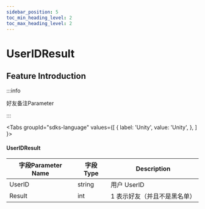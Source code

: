 ```yaml
---
sidebar_position: 5
toc_min_heading_level: 2
toc_max_heading_level: 2
---
```


# UserIDResult

## Feature Introduction

:::info

好友备注Parameter

:::

<Tabs
groupId="sdks-language"
values={[
{ label: 'Unity', value: 'Unity', },
]
}>

<TabItem value="Unity">

#### UserIDResult

| 字段Parameter Name  | 字段Type | Description                         |
| -------- | -------- | ---------------------------- |
| UserID   | string   | 用户 UserID                  |
| Result   | int      | 1 表示好友（并且不是黑名单） |

</TabItem>

</Tabs>
